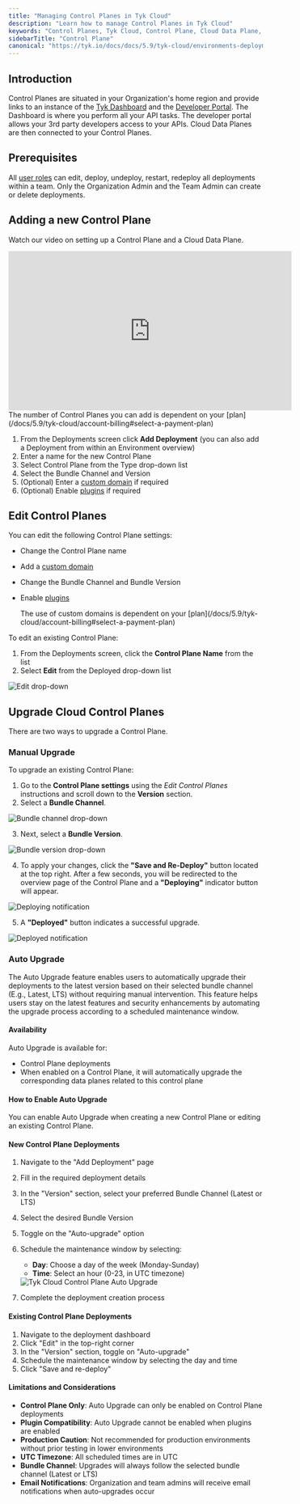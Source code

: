 ```yaml
---
title: "Managing Control Planes in Tyk Cloud"
description: "Learn how to manage Control Planes in Tyk Cloud"
keywords: "Control Planes, Tyk Cloud, Control Plane, Cloud Data Plane, Auto Upgrade"
sidebarTitle: "Control Plane"
canonical: "https://tyk.io/docs/docs/5.9/tyk-cloud/environments-deployments/managing-control-planes"
---
```


## Introduction

Control Planes are situated in your Organization's home region and provide links to an instance of the [Tyk Dashboard](/docs/5.9/tyk-dashboard) and the [Developer Portal](/docs/5.9/tyk-developer-portal). The Dashboard is where you perform all your API tasks. The developer portal allows your 3rd party developers access to your APIs. Cloud Data Planes are then connected to your Control Planes.

## Prerequisites

All [user roles](/docs/5.9/tyk-cloud/teams-users#assign-user-roles) can edit, deploy, undeploy, restart, redeploy all deployments within a team. Only the Organization Admin and the Team Admin can create or delete deployments.

## Adding a new Control Plane

Watch our video on setting up a Control Plane and a Cloud Data Plane.

<iframe width="560" height="315" src="https://www.youtube.com/embed/JqXXEDplrr8" frameborder="0" allow="accelerometer; autoplay; clipboard-write; encrypted-media; gyroscope; picture-in-picture" allowfullscreen></iframe>


<Note>
The number of Control Planes you can add is dependent on your [plan](/docs/5.9/tyk-cloud/account-billing#select-a-payment-plan)
</Note>


1. From the Deployments screen click **Add Deployment** (you can also add a Deployment from within an Environment overview)
2. Enter a name for the new Control Plane
3. Select Control Plane from the Type drop-down list
4. Select the Bundle Channel and Version
5. (Optional) Enter a [custom domain](/docs/5.9/tyk-cloud/using-custom-domains) if required
6. (Optional) Enable [plugins](/docs/5.9/tyk-cloud/using-plugins) if required

## Edit Control Planes

You can edit the following Control Plane settings:
* Change the Control Plane name
* Add a [custom domain](/docs/5.9/tyk-cloud/using-custom-domains)
* Change the Bundle Channel and Bundle Version
* Enable [plugins](/docs/5.9/tyk-cloud/using-plugins)



    <Note>
    The use of custom domains is dependent on your [plan](/docs/5.9/tyk-cloud/account-billing#select-a-payment-plan)
    </Note>


To edit an existing Control Plane:

1. From the Deployments screen, click the **Control Plane Name** from the list
2. Select **Edit** from the Deployed drop-down list

<img src="/img/admin/cp-edit.png" alt="Edit drop-down" />

## Upgrade Cloud Control Planes

There are two ways to upgrade a Control Plane.

### Manual Upgrade

To upgrade an existing Control Plane:

1. Go to the **Control Plane settings** using the _Edit Control Planes_ instructions and scroll down to the **Version** section.
2. Select a **Bundle Channel**.

<img src="/img/admin/cp-edge-upgrade-channel.png" alt="Bundle channel drop-down" />

3. Next, select a **Bundle Version**.

<img src="/img/admin/cp-edge-upgrade-version.png" alt="Bundle version drop-down" />

4. To apply your changes, click the **"Save and Re-Deploy"** button located at the top right. After a few seconds, you will be redirected to the overview page of the Control Plane and a **"Deploying"** indicator button will appear. 

<img src="/img/admin/cp-edge-upgrade-deploying.png" alt="Deploying notification" />

5. A **"Deployed"** button indicates a successful upgrade.

<img src="/img/admin/cp-edge-upgrade-deployed.png" alt="Deployed notification" />

### Auto Upgrade

The Auto Upgrade feature enables users to automatically upgrade their deployments to the latest version based on their selected bundle channel (E.g., Latest, LTS) without requiring manual intervention. This feature helps users stay on the latest features and security enhancements by automating the upgrade process according to a scheduled maintenance window.

#### Availability

Auto Upgrade is available for:
- Control Plane deployments
- When enabled on a Control Plane, it will automatically upgrade the corresponding data planes related to this control plane

#### How to Enable Auto Upgrade

You can enable Auto Upgrade when creating a new Control Plane or editing an existing Control Plane.

#### New Control Plane Deployments

1. Navigate to the "Add Deployment" page
2. Fill in the required deployment details
3. In the "Version" section, select your preferred Bundle Channel (Latest or LTS)
4. Select the desired Bundle Version
4. Toggle on the "Auto-upgrade" option
5. Schedule the maintenance window by selecting:
   - **Day**: Choose a day of the week (Monday-Sunday)
   - **Time**: Select an hour (0-23, in UTC timezone)

    <img src="/img/cloud/tyk-cloud-auto-upgrade.png" alt="Tyk Cloud Control Plane Auto Upgrade" />

6. Complete the deployment creation process

#### Existing Control Plane Deployments

1. Navigate to the deployment dashboard
2. Click "Edit" in the top-right corner
3. In the "Version" section, toggle on "Auto-upgrade"
4. Schedule the maintenance window by selecting the day and time
5. Click "Save and re-deploy"

#### Limitations and Considerations

- **Control Plane Only**: Auto Upgrade can only be enabled on Control Plane deployments
- **Plugin Compatibility**: Auto Upgrade cannot be enabled when plugins are enabled
- **Production Caution**: Not recommended for production environments without prior testing in lower environments
- **UTC Timezone**: All scheduled times are in UTC
- **Bundle Channel**: Upgrades will always follow the selected bundle channel (Latest or LTS)
- **Email Notifications**: Organization and team admins will receive email notifications when auto-upgrades occur
